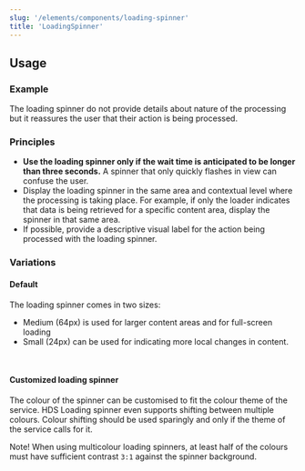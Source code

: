 ```yaml
---
slug: '/elements/components/loading-spinner'
title: 'LoadingSpinner'
---
```




## Usage

### Example

<PlaygroundPreview>
  <LoadingSpinner />
</PlaygroundPreview>

The loading spinner do not provide details about nature of the processing but it reassures the user that their action is being processed.

### Principles

- **Use the loading spinner only if the wait time is anticipated to be longer than three seconds.** A spinner that only quickly flashes in view can confuse the user.
- Display the loading spinner in the same area and contextual level where the processing is taking place. For example, if only the loader indicates that data is being retrieved for a specific content area, display the spinner in that same area.
- If possible, provide a descriptive visual label for the action being processed with the loading spinner.

### Variations

#### Default

The loading spinner comes in two sizes:

- Medium (64px) is used for larger content areas and for full-screen loading
- Small (24px) can be used for indicating more local changes in content.

<PlaygroundPreview>
  <LoadingSpinner />
  <br />
  <LoadingSpinner small />
</PlaygroundPreview>

#### Customized loading spinner

The colour of the spinner can be customised to fit the colour theme of the service. HDS Loading spinner even supports shifting between multiple colours. Colour shifting should be used sparingly and only if the theme of the service calls for it.

Note! When using multicolour loading spinners, at least half of the colours must have sufficient contrast `3:1` against the spinner background.

<PlaygroundPreview>
  <LoadingSpinner
    theme={{
      '--spinner-color': 'var(--color-tram)',
    }}
  />
  <br />
  <LoadingSpinner
    multicolor
    theme={{
      '--spinner-color-stage1': 'var(--color-coat-of-arms)',
      '--spinner-color-stage2': 'var(--color-tram)',
      '--spinner-color-stage3': 'var(--color-metro)',
    }}
  />
</PlaygroundPreview>
